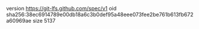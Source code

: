 version https://git-lfs.github.com/spec/v1
oid sha256:38ec6914789e00db18a6c3b0def95a48eee073fee2be761b613fb672a60969ae
size 5137
